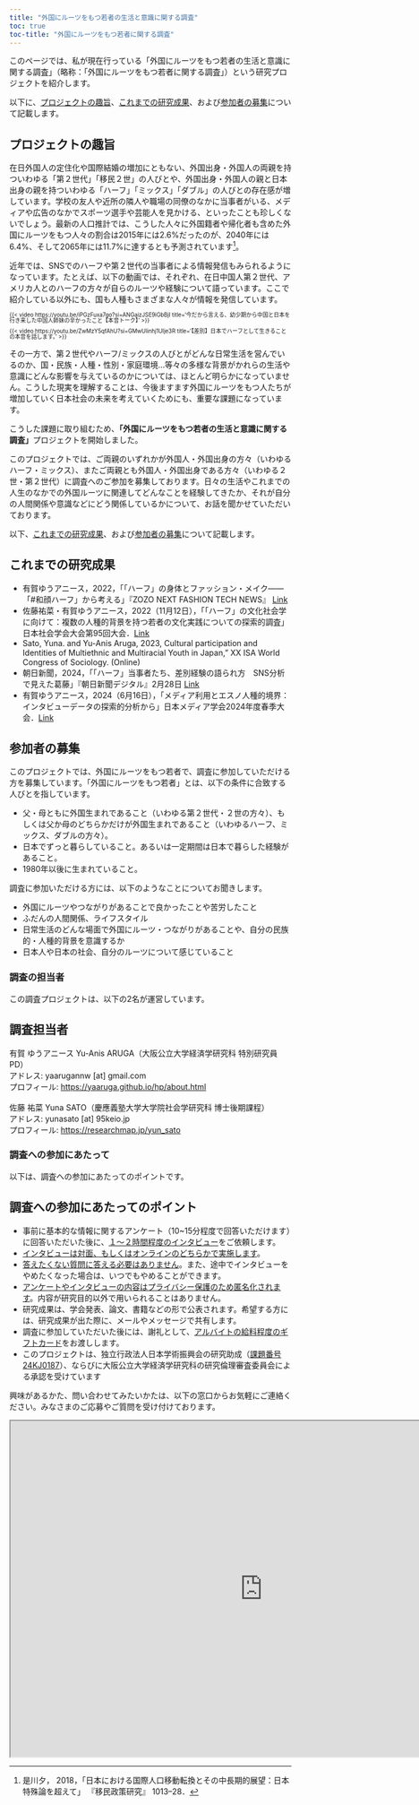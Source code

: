 ```yaml
---
title: "外国にルーツをもつ若者の生活と意識に関する調査"
toc: true
toc-title: "外国にルーツをもつ若者に関する調査"
---
```


このページでは、私が現在行っている「外国にルーツをもつ若者の生活と意識に関する調査」（略称：「外国にルーツをもつ若者に関する調査」）という研究プロジェクトを紹介します。

以下に、[プロジェクトの趣旨](#プロジェクトの趣旨)、[これまでの研究成果](#これまでの研究成果)、および[参加者の募集](#参加者の募集)について記載します。

## プロジェクトの趣旨 {#プロジェクトの趣旨}

在日外国人の定住化や国際結婚の増加にともない、外国出身・外国人の両親を持ついわゆる「第２世代」「移民２世」の人びとや、外国出身・外国人の親と日本出身の親を持ついわゆる「ハーフ」「ミックス」「ダブル」の人びとの存在感が増しています。学校の友人や近所の隣人や職場の同僚のなかに当事者がいる、メディアや広告のなかでスポーツ選手や芸能人を見かける、といったことも珍しくないでしょう。最新の人口推計では、こうした人々に外国籍者や帰化者も含めた外国にルーツをもつ人々の割合は2015年には2.6%だったのが、2040年には6.4%、そして2065年には11.7%に達するとも予測されています[^1]。

[^1]: 是川夕， 2018，「日本における国際人口移動転換とその中長期的展望：日本特殊論を超えて」 『移民政策研究』 1013–28．

近年では、SNSでのハーフや第２世代の当事者による情報発信もみられるようになっています。たとえば、以下の動画では、それぞれ、在日中国人第２世代、アメリカ人とのハーフの方々が自らのルーツや経験について語っています。ここで紹介している以外にも、国も人種もさまざまな人々が情報を発信しています。

::: {layout-ncol="2" style="font-size: 70%; line-height:1.0"}
{{< video https://youtu.be/iPGzFuxa7go?si=ANGaizJSE9iGbBjI title='今だから言える、幼少期から中国と日本を行き来した中国人姉妹の辛かったこと【本音トーク】' >}}

{{< video https://youtu.be/ZwMzY5qfAhU?si=GMwUlinhj1UIje3R title='【差別】日本でハーフとして生きることの本音を話します。' >}}
:::

その一方で、第２世代やハーフ/ミックスの人びとがどんな日常生活を営んでいるのか、国・民族・人種・性別・家庭環境...等々の多様な背景がかれらの生活や意識にどんな影響を与えているのかについては、ほとんど明らかになっていません。こうした現実を理解することは、今後ますます外国にルーツをもつ人たちが増加していく日本社会の未来を考えていくためにも、重要な課題になっています。

こうした課題に取り組むため、**「外国にルーツをもつ若者の生活と意識に関する調査」**プロジェクトを開始しました。

このプロジェクトでは、ご両親のいずれかが外国人・外国出身の方々（いわゆるハーフ・ミックス）、またご両親とも外国人・外国出身である方々（いわゆる２世・第２世代）に調査へのご参加を募集しております。日々の生活やこれまでの人生のなかでの外国ルーツに関連してどんなことを経験してきたか、それが自分の人間関係や意識などにどう関係しているかについて、お話を聞かせていただいております。

以下、[これまでの研究成果](#これまでの研究成果)、および[参加者の募集](#参加者の募集)について記載します。

## これまでの研究成果 {#これまでの研究成果}

-   有賀ゆうアニース，2022，「「ハーフ」の身体とファッション・メイク――「#和顔ハーフ」から考える」『ZOZO NEXT FASHION TECH NEWS』 [Link](https://fashiontechnews.zozo.com/series/series_fashion_technology/ariga_yu_anis)
-   佐藤祐菜・有賀ゆうアニース，2022（11月12日），「「ハーフ」の文化社会学に向けて：複数の人種的背景を持つ若者の文化実践についての探索的調査」日本社会学会大会第95回大会．[Link](https://jss-sociology.org/other/20220928post-13540/#108)
-   Sato, Yuna. and Yu-Anis Aruga, 2023, Cultural participation and Identities of Multiethnic and Multiracial Youth in Japan,” XX ISA World Congress of Sociology. (Online)
-   朝日新聞，2024，「「ハーフ」当事者たち、差別経験の語られ方　SNS分析で見えた葛藤」『朝日新聞デジタル』2月28日 [Link](https://www.asahi.com/articles/ASS2V44NRS2NULLI004.html)
-   有賀ゆうアニース，2024（6月16日），「メディア利用とエスノ人種的境界：インタビューデータの探索的分析から」日本メディア学会2024年度春季大会．[Link](https://researchmap.jp/ya-ruga/presentations/45965599)

## 参加者の募集 {#参加者の募集}

このプロジェクトでは、外国にルーツをもつ若者で、調査に参加していただける方を募集しています。「外国にルーツをもつ若者」とは、以下の条件に合致する人びとを指しています。

-   父・母ともに外国生まれであること（いわゆる第２世代・２世の方々）、もしくは父か母のどちらかだけが外国生まれであること（いわゆるハーフ、ミックス、ダブルの方々）。
-   日本でずっと暮らしていること。あるいは一定期間は日本で暮らした経験があること。
-   1980年以後に生まれていること。

調査に参加いただける方には、以下のようなことについてお聞きします。

-   外国にルーツやつながりがあることで良かったことや苦労したこと
-   ふだんの人間関係、ライフスタイル
-   日常生活のどんな場面で外国にルーツ・つながりがあることや、自分の民族的・人種的背景を意識するか
-   日本人や日本の社会、自分のルーツについて感じていること

### 調査の担当者

この調査プロジェクトは、以下の2名が運営しています。

::: callout-note
## 調査担当者

有賀 ゆうアニース Yu-Anis ARUGA（大阪公立大学経済学研究科 特別研究員PD）\
アドレス: yaarugannw \[at\] gmail.com\
プロフィール: <https://yaaruga.github.io/hp/about.html>\
\
佐藤 祐菜 Yuna SATO（慶應義塾大学大学院社会学研究科 博士後期課程）\
アドレス: yunasato \[at\] 95keio.jp\
プロフィール: <https://researchmap.jp/yun_sato>
:::

### 調査への参加にあたって

以下は、調査への参加にあたってのポイントです。

::: callout-note
## 調査への参加にあたってのポイント

-   事前に基本的な情報に関するアンケート（10\~15分程度で回答いただけます）に回答いただいた後に、[１〜２時間程度のインタビュー]{.underline}をご依頼します。
-   [インタビューは対面、もしくはオンラインのどちらかで実施します]{.underline}。
-   [答えたくない質問に答える必要はありません]{.underline}。また、途中でインタビューをやめたくなった場合は、いつでもやめることができます。
-   [アンケートやインタビューの内容はプライバシー保護のため匿名化されます]{.underline}。内容が研究目的以外で用いられることはありません。
-   研究成果は、学会発表、論文、書籍などの形で公表されます。希望する方には、研究成果が出た際に、メールやメッセージで共有します。
-   調査に参加していただいた後には、謝礼として、[アルバイトの給料程度のギフトカード]{.underline}をお渡しします。
-   このプロジェクトは、独立行政法人日本学術振興会の研究助成（[課題番号 24KJ0187](https://kaken.nii.ac.jp/ja/grant/KAKENHI-PROJECT-24KJ0187/)）、ならびに大阪公立大学経済学研究科の研究倫理審査委員会による承認を受けています
:::

興味があるかた、問い合わせてみたいかたは、以下の窓口からお気軽にご連絡ください。みなさまのご応募やご質問を受け付けております。

```{=html}
<iframe src="https://forms.gle/5FESYWsoMncvhkWm9" width="900" height="600"></iframe>
```
